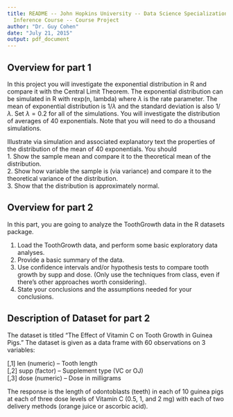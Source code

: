 ```yaml
---
title: README -- John Hopkins University -- Data Science Specialization -- Statistical
  Inference Course -- Course Project
author: "Dr. Guy Cohen"
date: "July 21, 2015"
output: pdf_document
---
```


## Overview for part 1

In this project you will investigate the exponential distribution in R and compare it with the Central Limit Theorem. The exponential distribution can be simulated in R with rexp(n, lambda) where $\lambda$ is the rate parameter. The mean of exponential distribution is $1/\lambda$ and the standard deviation is also $1/\lambda$. Set $\lambda= 0.2$ for all of the simulations. You will investigate the distribution of averages of 40 exponentials. Note that you will need to do a thousand simulations.

Illustrate via simulation and associated explanatory text the properties of the distribution of the mean of 40 exponentials.  You should  
1. Show the sample mean and compare it to the theoretical mean of the distribution.  
2. Show how variable the sample is (via variance) and compare it to the theoretical variance of the distribution.  
3. Show that the distribution is approximately normal.  

## Overview for part 2

In this part, you are going to analyze the ToothGrowth data in the R datasets package.

1. Load the ToothGrowth data, and perform some basic exploratory data analyses.  
2. Provide a basic summary of the data.  
3. Use confidence intervals and/or hypothesis tests to compare tooth growth by supp and dose. (Only use the techniques from class, even if there's other approaches worth considering).  
4. State your conclusions and the assumptions needed for your conclusions. 

## Description of Dataset for part 2

The dataset is titled "The Effect of Vitamin C on Tooth Growth in Guinea Pigs." The dataset is given as a data frame with 60 observations on 3 variables:

[,1] len (numeric) -- Tooth length  
[,2] supp (factor) -- Supplement type (VC or OJ)  
[,3] dose (numeric) -- Dose in milligrams

The response is the length of odontoblasts (teeth) in each of 10 guinea pigs at each of three dose levels of Vitamin C (0.5, 1, and 2 mg) with each of two delivery methods (orange juice or ascorbic acid).
